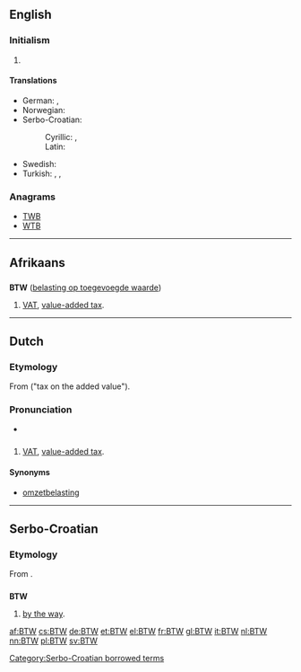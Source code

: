 {{also|btw}}
==English==

===Initialism===
{{en-initialism}}

# {{Internet|text}} {{initialism of|by the way}}

====Translations====
{{trans-top|[[by the way]]}}
* German: {{t|de|apropos}}, {{t|de|übrigens}}
* Norwegian: {{t|no|forresten}}
* Serbo-Croatian:
*: Cyrillic: {{t|sh|УБР|tr=UBR|sc=Cyrl}}, {{qualifier|slang}} {{t|sh|БТЊ|sc=Cyrl}}
*: Latin: {{t|sh|UBR|sc=Latn}}
{{trans-mid}}
* Swedish: {{t|sv|förresten}}
* Turkish: {{l|tr|aklıma}} {{t|tr|gelmişken}}, {{t|tr|bu arada}}, {{t|tr|bu vesileyle|tr=vesi:leyle}}
{{trans-bottom}}

===Anagrams===
* [[TWB#English|TWB]]
* [[WTB#English|WTB]]

----

==Afrikaans==

==={{initialism|lang=af}}===
'''BTW''' ([[belasting op toegevoegde waarde]])

# [[VAT]], [[value-added tax]].

----

==Dutch==

===Etymology===
From {{term|belasting|lang=nl}} {{term|op|lang=nl}} {{term|de|lang=nl}} {{term|toevoegen|toegevoegde|lang=nl}} {{term|waarde|lang=nl}} ("tax on the added value").

===Pronunciation===
* {{audio|Nl-BTW.ogg|Audio}}

==={{initialism|lang=nl}}===
{{head|nl}}

# [[VAT]], [[value-added tax]].

====Synonyms====
* [[omzetbelasting]]

----

==Serbo-Croatian==

===Etymology===
From {{etyl|en|sh}} {{term|BTW||[[by the way]]|lang=en}}.

==={{initialism|lang=sh}}===
'''BTW'''

# {{Internet|text}} [[by the way]].

[[Category:Serbo-Croatian borrowed terms]]

[[af:BTW]]
[[cs:BTW]]
[[de:BTW]]
[[et:BTW]]
[[el:BTW]]
[[fr:BTW]]
[[gl:BTW]]
[[it:BTW]]
[[nl:BTW]]
[[nn:BTW]]
[[pl:BTW]]
[[sv:BTW]]